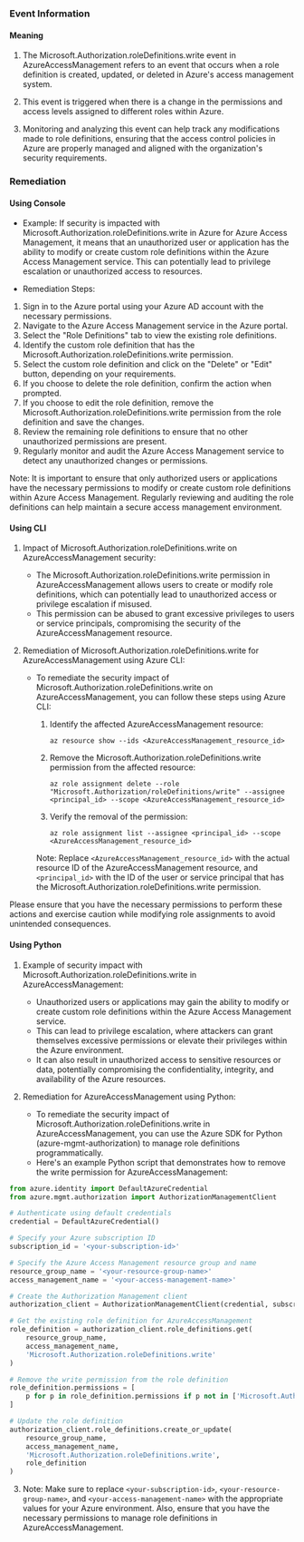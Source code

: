 
### Event Information

#### Meaning

1. The Microsoft.Authorization.roleDefinitions.write event in AzureAccessManagement refers to an event that occurs when a role definition is created, updated, or deleted in Azure's access management system.

2. This event is triggered when there is a change in the permissions and access levels assigned to different roles within Azure.

3. Monitoring and analyzing this event can help track any modifications made to role definitions, ensuring that the access control policies in Azure are properly managed and aligned with the organization's security requirements.

### Remediation

#### Using Console

- Example: If security is impacted with Microsoft.Authorization.roleDefinitions.write in Azure for Azure Access Management, it means that an unauthorized user or application has the ability to modify or create custom role definitions within the Azure Access Management service. This can potentially lead to privilege escalation or unauthorized access to resources.

- Remediation Steps:
1. Sign in to the Azure portal using your Azure AD account with the necessary permissions.
2. Navigate to the Azure Access Management service in the Azure portal.
3. Select the "Role Definitions" tab to view the existing role definitions.
4. Identify the custom role definition that has the Microsoft.Authorization.roleDefinitions.write permission.
5. Select the custom role definition and click on the "Delete" or "Edit" button, depending on your requirements.
6. If you choose to delete the role definition, confirm the action when prompted.
7. If you choose to edit the role definition, remove the Microsoft.Authorization.roleDefinitions.write permission from the role definition and save the changes.
8. Review the remaining role definitions to ensure that no other unauthorized permissions are present.
9. Regularly monitor and audit the Azure Access Management service to detect any unauthorized changes or permissions.

Note: It is important to ensure that only authorized users or applications have the necessary permissions to modify or create custom role definitions within Azure Access Management. Regularly reviewing and auditing the role definitions can help maintain a secure access management environment.

#### Using CLI

1. Impact of Microsoft.Authorization.roleDefinitions.write on AzureAccessManagement security:
   - The Microsoft.Authorization.roleDefinitions.write permission in AzureAccessManagement allows users to create or modify role definitions, which can potentially lead to unauthorized access or privilege escalation if misused.
   - This permission can be abused to grant excessive privileges to users or service principals, compromising the security of the AzureAccessManagement resource.

2. Remediation of Microsoft.Authorization.roleDefinitions.write for AzureAccessManagement using Azure CLI:
   - To remediate the security impact of Microsoft.Authorization.roleDefinitions.write on AzureAccessManagement, you can follow these steps using Azure CLI:

     1. Identify the affected AzureAccessManagement resource:
        ```
        az resource show --ids <AzureAccessManagement_resource_id>
        ```

     2. Remove the Microsoft.Authorization.roleDefinitions.write permission from the affected resource:
        ```
        az role assignment delete --role "Microsoft.Authorization/roleDefinitions/write" --assignee <principal_id> --scope <AzureAccessManagement_resource_id>
        ```

     3. Verify the removal of the permission:
        ```
        az role assignment list --assignee <principal_id> --scope <AzureAccessManagement_resource_id>
        ```

     Note: Replace `<AzureAccessManagement_resource_id>` with the actual resource ID of the AzureAccessManagement resource, and `<principal_id>` with the ID of the user or service principal that has the Microsoft.Authorization.roleDefinitions.write permission.

Please ensure that you have the necessary permissions to perform these actions and exercise caution while modifying role assignments to avoid unintended consequences.

#### Using Python

1. Example of security impact with Microsoft.Authorization.roleDefinitions.write in AzureAccessManagement:
   - Unauthorized users or applications may gain the ability to modify or create custom role definitions within the Azure Access Management service.
   - This can lead to privilege escalation, where attackers can grant themselves excessive permissions or elevate their privileges within the Azure environment.
   - It can also result in unauthorized access to sensitive resources or data, potentially compromising the confidentiality, integrity, and availability of the Azure resources.

2. Remediation for AzureAccessManagement using Python:
   - To remediate the security impact of Microsoft.Authorization.roleDefinitions.write in AzureAccessManagement, you can use the Azure SDK for Python (azure-mgmt-authorization) to manage role definitions programmatically.
   - Here's an example Python script that demonstrates how to remove the write permission for AzureAccessManagement:

```python
from azure.identity import DefaultAzureCredential
from azure.mgmt.authorization import AuthorizationManagementClient

# Authenticate using default credentials
credential = DefaultAzureCredential()

# Specify your Azure subscription ID
subscription_id = '<your-subscription-id>'

# Specify the Azure Access Management resource group and name
resource_group_name = '<your-resource-group-name>'
access_management_name = '<your-access-management-name>'

# Create the Authorization Management client
authorization_client = AuthorizationManagementClient(credential, subscription_id)

# Get the existing role definition for AzureAccessManagement
role_definition = authorization_client.role_definitions.get(
    resource_group_name,
    access_management_name,
    'Microsoft.Authorization.roleDefinitions.write'
)

# Remove the write permission from the role definition
role_definition.permissions = [
    p for p in role_definition.permissions if p not in ['Microsoft.Authorization/roleDefinitions/write']
]

# Update the role definition
authorization_client.role_definitions.create_or_update(
    resource_group_name,
    access_management_name,
    'Microsoft.Authorization.roleDefinitions.write',
    role_definition
)
```

3. Note: Make sure to replace `<your-subscription-id>`, `<your-resource-group-name>`, and `<your-access-management-name>` with the appropriate values for your Azure environment. Also, ensure that you have the necessary permissions to manage role definitions in AzureAccessManagement.

